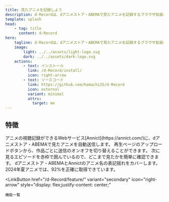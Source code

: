 ```yaml
---
title: 見たアニメを記録しよう
description: d-Recordは、dアニメストア・ABEMAで見たアニメを記録するブラウザ拡張機能です。
template: splash
head:
    - tag: title
      content: d-Record
hero:
    tagline: d-Recordは、dアニメストア・ABEMAで見たアニメを記録するブラウザ拡張機能です。
    image:
        light: ../../assets/light-logo.svg
        dark: ../../assets/dark-logo.svg
    actions:
        - text: インストール
          link: /d-Record/install/
          icon: right-arrow
        - text: ソースコード
          link: https://github.com/hamachi25/d-Record
          icon: external
          variant: minimal
          attrs:
            target: me
---
```



## 特徴

<CardGrid>
    <Card title="Annictに自動送信" icon="rocket">
        アニメの視聴記録ができるWebサービス[Annict](https://annict.com/)に、dアニメストア・ABEMAで見たアニメを自動送信します。
    </Card>
    <Card title="自動送信のオンオフを切り替え" icon="setting">
        再生ページのアップロードボタンから、作品ごとに送信のオンオフを切り替えることができます。
    </Card>
    <Card title="次に見るエピソードがすぐわかる" icon="pencil">
        次に見るエピソードを赤枠で囲んでいるので、どこまで見たかを簡単に確認できます。
    </Card>
    <Card title="高い精度でアニメを取得" icon="magnifier">
        dアニメストア・ABEMAとAnnictのアニメ名の表記揺れをカバーします。<br />2024年夏アニメでは、92%を正確に取得できています。
    </Card>
</CardGrid>

<LinkButton
    href="/d-Record/feature/"
    variant="secondary"
    icon="right-arrow"
    style="display: flex;justify-content: center;"
>
    機能一覧
</LinkButton>
